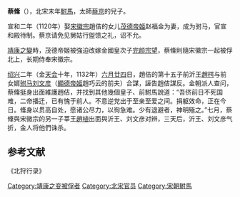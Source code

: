 '''蔡鞗'''（{{bd|1107年||？|}}），北宋末年[[駙馬|駙馬]]，太師[[蔡京|蔡京]]的兒子。 

宣和二年（1120年）娶[[宋徽宗|宋徽宗]]趙佶的女儿[[茂德帝姬|茂德帝姬]]赵福金为妻，成为驸马，官宣和殿待制。蔡京请免见舅姑行盥馈之礼，诏不允。

[[靖康之變|靖康之變]]時，茂德帝姬被強迫改嫁金國皇次子[[完颜宗望|完颜宗望]]，蔡鞗則隨宋徽宗一起被俘北上，长期侍奉宋徽宗。

[[绍兴|绍兴]]二年（金[[天会_(金朝)|天会]]十年，1132年）[[六月廿四|六月廿四]]日，趙佶的第十五子前沂王[[趙㮙|趙㮙]]与前女婿[[驸马|驸马]][[刘彦文|刘文彦]]（[[顯德帝姬|顯德帝姬]]趙巧云的前夫）合謀，誣告趙佶謀反。金朝派人查问，蔡鞗挺身出面維護趙佶，并找到其他幾個皇子、前駙馬說道：“吾侪前日不死国难，二帝播迁，已有愧于前人。不意逆党出于至亲至爱之间。捐躯效命，正在今日。鞗身以贯高自处，愿诸公尽力，以徇急难。少有退避者，神明殛之。”七月，蔡鞗與宋徽宗的另一子莘王[[趙植|趙植]]出面與沂王、刘文彦对辨，三天后，沂王、刘文彦气折，金人将他們诛杀。

==参考文献 ==
《北狩行录》
 
[[Category:靖康之变被俘者|Category:靖康之变被俘者]]
[[Category:北宋官员|Category:北宋官员]]
[[Category:宋朝駙馬|Category:宋朝駙馬]]